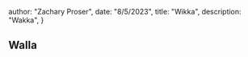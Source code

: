 



  author: "Zachary Proser",
  date: "8/5/2023",
  title: "Wikka",
  description: "Wakka", 
 }

  
 ## Walla    
  
